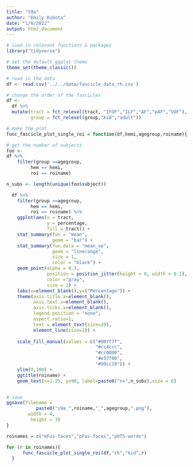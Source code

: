 ```yaml
---
title: "S9a"
author: "Emily Kubota"
date: "1/6/2022"
output: html_document
---
```


```r
# load in relevant functions & packages 
library("tidyverse")

# set the default ggplot theme 
theme_set(theme_classic())
```

```r
# read in the data 
df <- read.csv('../../data/fascicle_data_rh.csv')
```

```r
# change the order of the fascicles 
df <- 
  df %>% 
  mutate(tract = fct_relevel(tract, "IFOF","ILF","AF","pAF","VOF"),
         group = fct_relevel(group,"kid","adult"))
```

```r
# make the plot 
func_fascicle_plot_single_roi = function(df,hemi,agegroup,roiname){

# get the number of subjects 
foo <- 
df %>% 
    filter(group ==agegroup,
         hem == hemi,
         roi == roiname) 

n_subs <- length(unique(foo$subject))

  df %>% 
    filter(group ==agegroup,
         hem == hemi,
         roi == roiname) %>% 
    ggplot(aes(x = tract,
               y = percentage,
               fill = tract)) +
    stat_summary(fun = "mean",
                 geom = "bar") +
    stat_summary(fun.data = "mean_se",
                 geom = "linerange",
                 size = 1,
                 color = "black") +
    geom_point(alpha = 0.3,
               position = position_jitter(height = 0, width = 0.1),
               color ="gray",
               size = 2) +
    labs(x=element_blank(),y=("Percentage")) +
    theme(axis.title.x=element_blank(),
          axis.text.x=element_blank(),
          axis.ticks.x=element_blank(),
          legend.position = "none",
          aspect.ratio=1,
          text = element_text(size=20),
          element_line(size=1)) +
  
    scale_fill_manual(values = c("#007f7f", 
                                 "#cc4ccc", 
                                 "#cc0000",
                                 "#e57f00",
                                 "#99cc19")) +
    ylim(0,100) +
    ggtitle(roiname) +
    geom_text(x=1.25, y=90, label=paste0("n=",n_subs),size = 6)


# save 
ggsave(filename = 
           paste0("s9a_",roiname,"_",agegroup,".png"),
        width = 4,
         height = 3)
}
```

```r
roinames = c("mFus-faces","pFus-faces","pOTS-words")

for (r in roinames){
      func_fascicle_plot_single_roi(df,"rh","kid",r)
  }
```